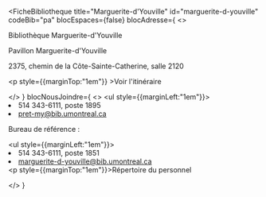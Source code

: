 
<FicheBibliotheque
  title="Marguerite-d'Youville"
  id="marguerite-d-youville"
  codeBib="pa"
  blocEspaces={false}
  blocAdresse={
    <>
      <p>Bibliothèque Marguerite-d'Youville</p>
      <p>Pavillon Marguerite-d'Youville</p>
      <p>2375, chemin de la Côte-Sainte-Catherine, salle 2120</p>
      <p style={{marginTop:"1em"}} ><Link to="https://www.google.com/maps?ll=45.509365,-73.618392&z=15&t=m&hl=en&gl=US&mapclient=embed&cid=14455154458948229137" Icon={ArrowSquareOutIcon}>Voir l'itinéraire</Link></p>
    </>
  }
  blocNousJoindre={
    <>
      <ul style={{marginLeft:"1em"}}><li>514 343-6111, poste 1895</li>
      <li><Link to="mailto:pret-my@bib.umontreal.ca">pret-my@bib.umontreal.ca</Link></li></ul>
      <p>Bureau de référence&nbsp;:</p>
            <ul style={{marginLeft:"1em"}}><li>514 343-6111, poste 1851</li>
      <li><Link to="mailto:marguerite-d-youville@bib.umontreal.ca">marguerite-d-youville@bib.umontreal.ca</Link></li></ul>
      <p style={{marginTop:"1em"}}><Link to="../nous-joindre/notre-equipe/#marguerite-d-youville" Icon>Répertoire du personnel</Link></p>
    </>
  }
>

</FicheBibliotheque>
